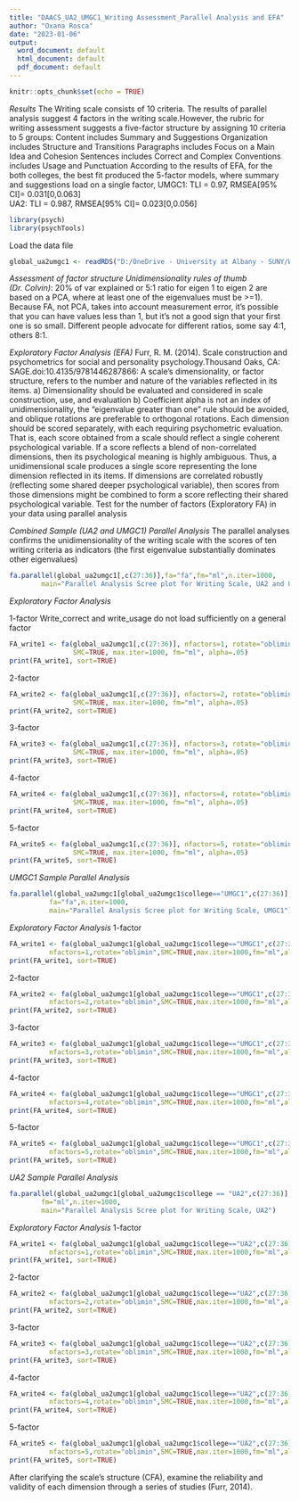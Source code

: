 ---
title: "DAACS_UA2_UMGC1_Writing Assessment_Parallel Analysis and EFA"
author: "Oxana Rosca"
date: "2023-01-06"
output:
  word_document: default
  html_document: default
  pdf_document: default
---

```{r setup, include=FALSE}
knitr::opts_chunk$set(echo = TRUE)
```

*Results*
The Writing scale consists of 10 criteria. 
The results of parallel analysis suggest 4 factors in the writing scale.However, 
the rubric for writing assessment suggests a five-factor structure by assigning 
10 criteria to 5 groups: 
  Content includes Summary and Suggestions
  Organization	includes Structure and	Transitions
  Paragraphs includes	Focus on a Main Idea and	Cohesion
  Sentences	includes Correct and	Complex
  Conventions	includes Usage and	Punctuation
According to the results of EFA, for the both colleges, the best fit produced 
the 5-factor models, where summary and suggestions load on a single factor, 
 UMGC1: TLI = 0.97, RMSEA[95% CI]= 0.031[0,0.063]	
  UA2: TLI = 0.987, RMSEA[95% CI]= 0.023[0,0.056]

```{r}
library(psych)
library(psychTools)
```

Load the data file
```{r}
global_ua2umgc1 <- readRDS("D:/OneDrive - University at Albany - SUNY/WorkDirectory/data_export/global_ua2umgc1.rds")
```
*Assessment of factor structure*
*Unidimensionality rules of thumb (Dr. Colvin)*:
20% of var explained or 5:1 ratio for eigen 1 to eigen 2 are based on a PCA, 
where at least one of the eigenvalues must be >=1). Because FA, not PCA, takes 
into account measurement error, it's possible that you can have values less 
than 1, but it's not a good sign that your first one is so small.
Different people advocate for different ratios, some say 4:1, others 8:1.

*Exploratory Factor Analysis (EFA)*
Furr, R. M. (2014). Scale construction and psychometrics for social and 
personality psychology.Thousand Oaks, CA: SAGE.doi:10.4135/9781446287866:
A scale's dimensionality, or factor structure, refers to the number and nature 
of the variables reflected in its items. 
a) Dimensionality should be evaluated and considered in scale construction, use, 
and evaluation
b) Coefficient alpha is not an index of unidimensionality, the “eigenvalue 
greater than one” rule should be avoided, and oblique rotations are preferable 
to orthogonal rotations.
Each dimension should be scored separately, with each requiring psychometric 
evaluation. That is, each score obtained from a scale should reflect a single 
coherent psychological variable. If a score reflects a blend of non-correlated 
dimensions, then its psychological meaning is highly ambiguous. Thus, a 
unidimensional scale produces a single score representing the lone dimension 
reflected in its items.
If dimensions are correlated robustly (reflecting some shared deeper 
psychological variable), then scores from those dimensions might be combined to 
form a score reflecting their shared psychological variable.
Test for the number of factors (Exploratory FA) in your data using parallel 
analysis

*Combined Sample (UA2 and UMGC1)*
*Parallel Analysis*
The parallel analyses confirms the unidimensionality of the writing scale with 
the scores of ten writing criteria as indicators (the first eigenvalue 
substantially dominates other eigenvalues)
```{r}
fa.parallel(global_ua2umgc1[,c(27:36)],fa="fa",fm="ml",n.iter=1000,
        main="Parallel Analysis Scree plot for Writing Scale, UA2 and UMGC1")
```
*Exploratory Factor Analysis*

1-factor
Write_correct and write_usage do not load sufficiently on a general factor
```{r}
FA_write1 <- fa(global_ua2umgc1[,c(27:36)], nfactors=1, rotate="oblimin", 
                SMC=TRUE, max.iter=1000, fm="ml", alpha=.05)
print(FA_write1, sort=TRUE)
```

2-factor
```{r}
FA_write2 <- fa(global_ua2umgc1[,c(27:36)], nfactors=2, rotate="oblimin", 
                SMC=TRUE, max.iter=1000, fm="ml", alpha=.05)
print(FA_write2, sort=TRUE)
```

3-factor
```{r}
FA_write3 <- fa(global_ua2umgc1[,c(27:36)], nfactors=3, rotate="oblimin", 
                SMC=TRUE, max.iter=1000, fm="ml", alpha=.05)
print(FA_write3, sort=TRUE)
```

4-factor
```{r}
FA_write4 <- fa(global_ua2umgc1[,c(27:36)], nfactors=4, rotate="oblimin", 
                SMC=TRUE, max.iter=1000, fm="ml", alpha=.05)
print(FA_write4, sort=TRUE)
```
5-factor
```{r}
FA_write5 <- fa(global_ua2umgc1[,c(27:36)], nfactors=5, rotate="oblimin", 
                SMC=TRUE, max.iter=1000, fm="ml", alpha=.05)
print(FA_write5, sort=TRUE)
```

*UMGC1 Sample*
*Parallel Analysis*

```{r}
fa.parallel(global_ua2umgc1[global_ua2umgc1$college=="UMGC1",c(27:36)],fm="ml",
          fa="fa",n.iter=1000,
          main="Parallel Analysis Scree plot for Writing Scale, UMGC1")

```
*Exploratory Factor Analysis*
1-factor
```{r}
FA_write1 <- fa(global_ua2umgc1[global_ua2umgc1$college=="UMGC1",c(27:36)], 
          nfactors=1,rotate="oblimin",SMC=TRUE,max.iter=1000,fm="ml",alpha=.05)
print(FA_write1, sort=TRUE)
```

2-factor
```{r}
FA_write2 <- fa(global_ua2umgc1[global_ua2umgc1$college=="UMGC1",c(27:36)], 
          nfactors=2,rotate="oblimin",SMC=TRUE,max.iter=1000,fm="ml",alpha=.05)
print(FA_write2, sort=TRUE)
```

3-factor
```{r}
FA_write3 <- fa(global_ua2umgc1[global_ua2umgc1$college=="UMGC1",c(27:36)], 
          nfactors=3,rotate="oblimin",SMC=TRUE,max.iter=1000,fm="ml",alpha=.05)
print(FA_write3, sort=TRUE)
```

4-factor
```{r}
FA_write4 <- fa(global_ua2umgc1[global_ua2umgc1$college=="UMGC1",c(27:36)], 
          nfactors=4,rotate="oblimin",SMC=TRUE,max.iter=1000,fm="ml",alpha=.05)
print(FA_write4, sort=TRUE)
```
5-factor
```{r}
FA_write5 <- fa(global_ua2umgc1[global_ua2umgc1$college=="UMGC1",c(27:36)], 
          nfactors=5,rotate="oblimin",SMC=TRUE,max.iter=1000,fm="ml",alpha=.05)
print(FA_write5, sort=TRUE)
```

*UA2 Sample*
*Parallel Analysis*

```{r}
fa.parallel(global_ua2umgc1[global_ua2umgc1$college == "UA2",c(27:36)],fa="fa",
        fm="ml",n.iter=1000,
        main="Parallel Analysis Scree plot for Writing Scale, UA2")
```

*Exploratory Factor Analysis*
1-factor
```{r}
FA_write1 <- fa(global_ua2umgc1[global_ua2umgc1$college=="UA2",c(27:36)], 
          nfactors=1,rotate="oblimin",SMC=TRUE,max.iter=1000,fm="ml",alpha=.05)
print(FA_write1, sort=TRUE)
```

2-factor
```{r}
FA_write2 <- fa(global_ua2umgc1[global_ua2umgc1$college=="UA2",c(27:36)], 
          nfactors=2,rotate="oblimin",SMC=TRUE,max.iter=1000,fm="ml",alpha=.05)
print(FA_write2, sort=TRUE)
```

3-factor
```{r}
FA_write3 <- fa(global_ua2umgc1[global_ua2umgc1$college=="UA2",c(27:36)], 
          nfactors=3,rotate="oblimin",SMC=TRUE,max.iter=1000,fm="ml",alpha=.05)
print(FA_write3, sort=TRUE)
```

4-factor
```{r}
FA_write4 <- fa(global_ua2umgc1[global_ua2umgc1$college=="UA2",c(27:36)], 
          nfactors=4,rotate="oblimin",SMC=TRUE,max.iter=1000,fm="ml",alpha=.05)
print(FA_write4, sort=TRUE)
```
5-factor
```{r}
FA_write5 <- fa(global_ua2umgc1[global_ua2umgc1$college=="UA2",c(27:36)], 
          nfactors=5,rotate="oblimin",SMC=TRUE,max.iter=1000,fm="ml",alpha=.05)
print(FA_write5, sort=TRUE)
```

After clarifying the scale's structure (CFA), examine the reliability and 
validity of each dimension through a series of studies (Furr, 2014).







